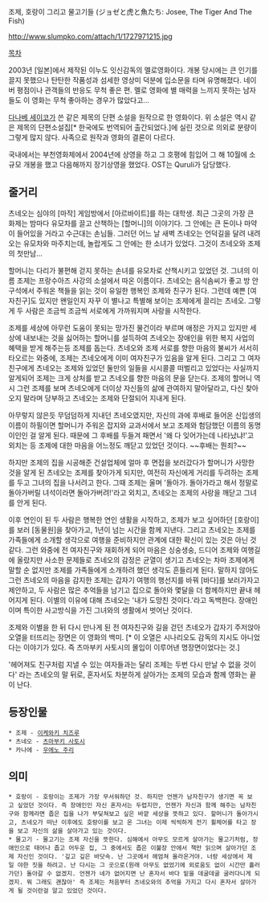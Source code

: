 조제, 호랑이 그리고 물고기들 (ジョゼと虎と魚たち: Josee, The Tiger And The Fish) 

http://www.slumpko.com/attach/1/1727971215.jpg

[[목차]]

2003년 [일본]에서 제작된 이누도 잇신감독의 멜로영화이다. 개봉 당시에는 큰 인기를 끌지 못했으나 탄탄한 작품성과 섬세한 영상미 덕분에 입소문을 타며 유명해졌다. 네이버 평점이나 관객들의 반응도 무척 좋은 편. 멜로 영화에 별 매력을 느끼지 못하는 남자들도 이 영화는 무척 좋아하는 경우가 많았다고...

[[다나베 세이코]]가 쓴 같은 제목의 단편 소설을 원작으로 한 영화이다. 위 소설은 역시 같은 제목의 단편소설집[* 한국에도 번역되어 출간되었다.]에 실린 것으로 의외로 분량이 그렇게 많지 않다. 사족으로 원작과 영화의 결론이 다르다.

국내에서는 부천영화제에서 2004년에 상영을 하고 그 호평에 힘입어 그 해 10월에 소규모 개봉을 했고 다음해까지 장기상영을 했었다.  
OST는 Quruli가 담당했다. 

== 줄거리 ==
츠네오는 심야의 [마작] 게임방에서 [아르바이트]를 하는 대학생. 최근 그곳의 가장 큰 화제는 밤마다 유모차를 끌고 산책하는 [할머니]의 이야기다. 그 안에는 큰 돈이나 마약이 들어있을 거라고 수근대는 손님들. 그러던 어느 날 새벽 츠네오는 언덕길을 달려 내려오는 유모차와 마주치는데, 놀랍게도 그 안에는 한 소녀가 있었다. 그것이 츠네오와 조제의 첫만남…

할머니는 다리가 불편해 걷지 못하는 손녀를 유모차로 산책시키고 있었던 것. 그녀의 이름 조제는 프랑수아즈 사강의 소설에서 따온 이름이다. 츠네오는 음식솜씨가 좋고 방 안 구석에서 주워온 책들을 읽는 것이 유일한 행복인 조제와 친구가 된다. 그런데 예쁜 [여자친구]도 있지만 왠일인지 자꾸 이 별나고 특별해 보이는 조제에게 끌리는 츠네오. 그렇게 두 사람은 조금씩 조금씩 서로에게 가까워지며 사랑을 시작한다.

조제를 세상에 아무런 도움이 못되는 망가진 물건이라 부르며 애정은 가지고 있지만 세상에 내보내는 것을 싫어하는 할머니를 설득하여 츠네오는 장애인을 위한 복지 사업의 혜택을 받게 해주는등 조제를 돕는다. 
츠네오와 조제 서로를 향한 마음의 불씨가 서서히 타오르는 와중에, 조제는 츠네오에게 이미 여자친구가 있음을 알게 된다. 그리고 그 여자친구에게 츠네오는 조제와 있었던 둘만의 일들을 시시콜콜 떠벌리고 있었다는 사실까지 알게되어 조제는 크게 상처를 받고 츠네오를 향한 마음의 문을 닫는다. 조제의 할머니 역시 그런 조제를 보며 츠네오에게 더이상 자신들의 삶에 관여하지 말아달라고, 다신 찾아오지 말라며 당부하고 츠네오는 조제와 단절되어 지내게 된다. 

아무렇지 않은듯 무덤덤하게 지내던 츠네오였지만, 자신의 과에 후배로 들어온 신입생의 이름이 하필이면 할머니가 주워온 잡지와 교과서에서 보고 조제와 험담했던 이름의 동명이인인 걸 알게 된다. 때문에 그 후배를 두들겨 패면서 '왜 다 잊어가는데 나타났냐!'고 외치는 등 조제에 대한 마음을 어느정도 깨닫고 있었던 것이다. ~~후배는 뭔죄?~~

하지만 조제의 집을 시공해준 건설업체에 얼마 후 면접을 보러갔다가 할머니가 사망한 것을 알게 된 츠네오는 조제를 찾아가게 되지만, 여전히 자신에게 거리를 두려하는 조제를 두고 그녀의 집을 나서려고 한다. 그때 조제는 울며 '돌아가. 돌아가라고 해서 정말로 돌아가버릴 녀석이라면 돌아가버려!'라고 외치고, 츠네오는 조제의 사랑을 깨닫고 그녀를 안게 된다.

이후 연인이 된 두 사람은 행복한 연인 생활을 시작하고, 조제가 보고 싶어하던 [호랑이]를 보러 [동물원]을 찾아가고, 1년이 넘는 시간을 함께 지낸다. 그리고 츠네오는 조제를 가족들에게 소개할 생각으로 여행을 준비하지만 관계에 대한 확신이 있는 것은 아닌 것 같다. 
그런 와중에 전 여자친구와 재회하게 되어 마음은 싱숭생숭, 드디어 조제와 여행길에 올랐지만 사소한 문제들로 츠네오의 감정은 균열이 생기고 츠네오는 차마 조제에게 말할 순 없지만 조제를 가족들에게 소개하려 했던 생각도 흔들리게 된다.
말하지 않아도 그런 츠네오의 마음을 감지한 조제는 갑자기 여행의 행선지를 바꿔 [바다]를 보러가자고 제안하고, 두 사람은 많은 추억들을 남기고 집으로 돌아와 몇달을 더 함께하지만 끝내 헤어지게 된다. 이별의 이유에 대해 츠네오는 '내가 도망친 것이다.'라고 독백한다. 장애인이며 특이한 사고방식을 가진 그녀와의 생활에서 벗어난 것이다. 

조제와 이별을 한 뒤 다시 만나게 된 전 여자친구와 길을 걷던 츠네오가 갑자기 주저앉아 오열을 터뜨리는 장면은 이 영화의 백미. [* 이 오열은 시나리오도 감독의 지시도 아니었다는 이야기가 있다. 즉 츠마부키 사토시의 몰입이 이루어낸 명장면이었다는 것.]

'헤어져도 친구처럼 지낼 수 있는 여자들과는 달리 조제는 두번 다시 만날 수 없을 것이다' 라는 츠네오의 말 뒤로, 혼자서도 차분하게 살아가는 조제의 모습과 함께 영화는 끝이 난다.

== 등장인물 ==
 * 조제 - [[이케와키 치즈루]]
 * 츠네오 - [[츠마부키 사토시]]
 * 카나에 - [[우에노 주리]]

== 의미 ==
 * 호랑이 - 호랑이는 조제가 가장 무서워하던 것. 하지만 언젠가 남자친구가 생기면 꼭 보고 싶었던 것이다. 즉 장애인인 자신 혼자서는 두렵지만, 언젠가 자신과 함께 해주는 남자친구와 함께라면 좁은 집을 나가 부딪쳐보고 싶은 바깥 세상을 뜻하고 있다. 할머니가 돌아가시고, 츠네오가 떠난 이후에도 호랑이를 보고 온 그녀는 이제 씩씩하게 전기 휠체어를 타고 장을 보고 자신의 삶을 살아가고 있는 것이다.
 * 물고기 - 물고기는 조제 자신을 뜻한다. 심해에서 아무도 모르게 살아가는 물고기처럼, 장애인으로 태어나 좁고 어두운 집, 그 중에서도 좁은 이불장 안에서 책만 읽으며 살아가던 조제 자신인 것이다. '깊고 깊은 바닷속. 난 그곳에서 헤엄쳐 올라온거야. 너랑 세상에서 제일 야한 짓을 하려고. 난 다시는 그 곳으로(원래 아무도 없었기에 외로움도 없이 시간만 흘러가던) 돌아갈 수 없겠지. 언젠가 네가 없어지면 난 혼자서 바다 밑을 데굴데굴 굴러다니게 되겠지. 뭐 그래도 괜찮아' 즉 조제는 처음부터 츠네오와의 추억을 가지고 다시 혼자서 살아가게 될 것이란걸 알고 있었던 것이다.
